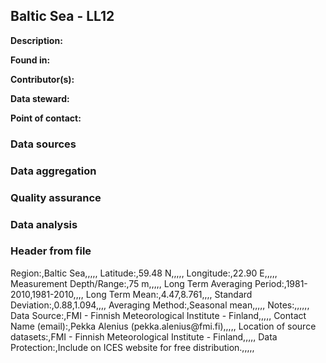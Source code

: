 ## Baltic Sea  - LL12

**Description:** 


**Found in:**

**Contributor(s):**

**Data steward:**

**Point of contact:**

### Data sources

### Data aggregation

### Quality assurance

### Data analysis

### Header from file
Region:,Baltic Sea,,,,,
Latitude:,59.48 N,,,,,
Longitude:,22.90 E,,,,,
Measurement Depth/Range:,75 m,,,,,
Long Term Averaging Period:,1981-2010,1981-2010,,,,
Long Term Mean:,4.47,8.761,,,,
Standard Deviation:,0.88,1.094,,,,
Averaging Method:,Seasonal mean,,,,,
Notes:,,,,,,
Data Source:,FMI - Finnish Meteorological Institute - Finland,,,,,
Contact Name (email):,Pekka Alenius (pekka.alenius@fmi.fi),,,,,
Location of source datasets:,FMI - Finnish Meteorological Institute - Finland,,,,,
Data Protection:,Include on ICES website for free distribution.,,,,,
